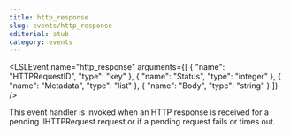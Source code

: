 ```yaml
---
title: http_response
slug: events/http_response
editorial: stub
category: events
---
```


<LSLEvent
	name="http_response"
	arguments={[
	{
		"name": "HTTPRequestID",
		"type": "key"
	},
	{
		"name": "Status",
		"type": "integer"
	},
	{
		"name": "Metadata",
		"type": "list"
	},
	{
		"name": "Body",
		"type": "string"
	}
]}
/>

This event handler is invoked when an HTTP response is received for a pending llHTTPRequest request or if a pending request fails or times out.
